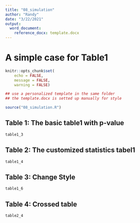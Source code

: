 ---
title: "08_simulation"
author: "Randy"
date: "3/22/2021"
output:
  word_document: 
    reference_docx: template.docx
---

# A simple case for Table1
```{r setup, include=FALSE}
knitr::opts_chunk$set(
	echo = FALSE,
	message = FALSE,
	warning = FALSE)

## use a personalized template in the same folder
## the template.docx is setted up manually for style

source("08_simulation.R")
```


## Table 1: The basic table1 with p-value
```{r}
table1_3
```

\newpage


## Table 2: The customized statistics tabel1
```{r}
table1_4
```

\newpage
## Table 3: Change Style
```{r}
table1_6
```

\newpage

## Table 4: Crossed table 
```{r}
table2_4
```

